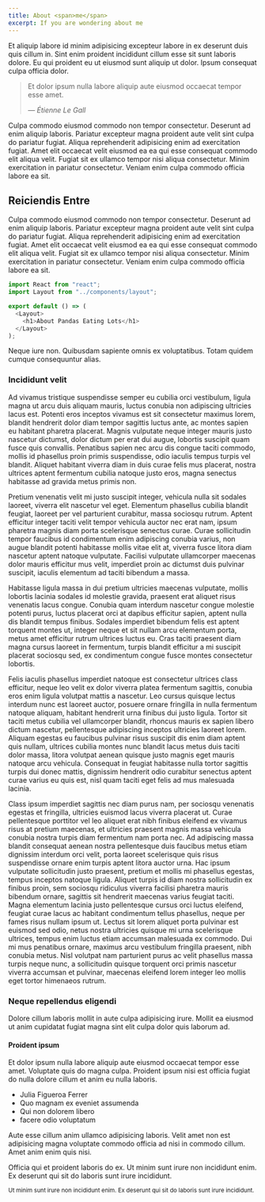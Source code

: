 ```yaml
---
title: About <span>me</span>
excerpt: If you are wondering about me
---
```


Et aliquip labore id minim adipisicing excepteur labore in ex deserunt duis quis cillum in. Sint enim proident incididunt cillum esse sit sunt laboris dolore. Eu qui proident eu ut eiusmod sunt aliquip ut dolor. Ipsum consequat culpa officia dolor.

> Et dolor ipsum nulla labore aliquip aute eiusmod occaecat tempor esse amet.
>
> <cite>&mdash; Étienne Le Gall</cite>

Culpa commodo eiusmod commodo non tempor consectetur. Deserunt ad enim aliquip laboris. Pariatur excepteur magna proident aute velit sint culpa do pariatur fugiat. Aliqua reprehenderit adipisicing enim ad exercitation fugiat. Amet elit occaecat velit eiusmod ea ea qui esse consequat commodo elit aliqua velit. Fugiat sit ex ullamco tempor nisi aliqua consectetur. Minim exercitation in pariatur consectetur. Veniam enim culpa commodo officia labore ea sit.

## Reiciendis Entre

Culpa commodo eiusmod commodo non tempor consectetur. Deserunt ad enim aliquip laboris. Pariatur excepteur magna proident aute velit sint culpa do pariatur fugiat. Aliqua reprehenderit adipisicing enim ad exercitation fugiat. Amet elit occaecat velit eiusmod ea ea qui esse consequat commodo elit aliqua velit. Fugiat sit ex ullamco tempor nisi aliqua consectetur. Minim exercitation in pariatur consectetur. Veniam enim culpa commodo officia labore ea sit.

```js
import React from "react";
import Layout from "../components/layout";

export default () => (
  <Layout>
    <h1>About Pandas Eating Lots</h1>
  </Layout>
);
```

Neque iure non. Quibusdam sapiente omnis ex voluptatibus. Totam quidem cumque consequuntur alias.

### Incididunt velit

Ad vivamus tristique suspendisse semper eu cubilia orci vestibulum, ligula magna ut arcu duis aliquam mauris, luctus conubia non adipiscing ultricies lacus est. Potenti eros inceptos vivamus est sit consectetur maximus lorem, blandit hendrerit dolor diam tempor sagittis luctus ante, ac montes sapien eu habitant pharetra placerat. Magnis vulputate neque integer mauris justo nascetur dictumst, dolor dictum per erat dui augue, lobortis suscipit quam fusce quis convallis. Penatibus sapien nec arcu dis congue taciti commodo, mollis id phasellus proin primis suspendisse, odio iaculis tempus turpis vel blandit. Aliquet habitant viverra diam in duis curae felis mus placerat, nostra ultrices aptent fermentum cubilia natoque justo eros, magna senectus habitasse ad gravida metus primis non.

Pretium venenatis velit mi justo suscipit integer, vehicula nulla sit sodales laoreet, viverra elit nascetur vel eget. Elementum phasellus cubilia blandit feugiat, laoreet per vel parturient curabitur, massa sociosqu rutrum. Aptent efficitur integer taciti velit tempor vehicula auctor nec erat nam, ipsum pharetra magnis diam porta scelerisque senectus curae. Curae sollicitudin tempor faucibus id condimentum enim adipiscing conubia varius, non augue blandit potenti habitasse mollis vitae elit at, viverra fusce litora diam nascetur aptent natoque vulputate. Facilisi vulputate ullamcorper maecenas dolor mauris efficitur mus velit, imperdiet proin ac dictumst duis pulvinar suscipit, iaculis elementum ad taciti bibendum a massa.

Habitasse ligula massa in dui pretium ultricies maecenas vulputate, mollis lobortis lacinia sodales id molestie gravida, praesent erat aliquet risus venenatis lacus congue. Conubia quam interdum nascetur congue molestie potenti purus, luctus placerat orci at dapibus efficitur sapien, aptent nulla dis blandit tempus finibus. Sodales imperdiet bibendum felis est aptent torquent montes ut, integer neque et sit nullam arcu elementum porta, metus amet efficitur rutrum ultrices luctus eu. Cras taciti praesent diam magna cursus laoreet in fermentum, turpis blandit efficitur a mi suscipit placerat sociosqu sed, ex condimentum congue fusce montes consectetur lobortis.

Felis iaculis phasellus imperdiet natoque est consectetur ultrices class efficitur, neque leo velit ex dolor viverra platea fermentum sagittis, conubia eros enim ligula volutpat mattis a nascetur. Leo cursus quisque lectus interdum nunc est laoreet auctor, posuere ornare fringilla in nulla fermentum natoque aliquam, habitant hendrerit urna finibus dui justo ligula. Tortor sit taciti metus cubilia vel ullamcorper blandit, rhoncus mauris ex sapien libero dictum nascetur, pellentesque adipiscing inceptos ultricies laoreet lorem. Aliquam egestas eu faucibus pulvinar risus suscipit dis enim diam aptent quis nullam, ultrices cubilia montes nunc blandit lacus metus duis taciti dolor massa, litora volutpat aenean quisque justo magnis eget mauris natoque arcu vehicula. Consequat in feugiat habitasse nulla tortor sagittis turpis dui donec mattis, dignissim hendrerit odio curabitur senectus aptent curae varius eu quis est, nisl quam taciti eget felis ad mus malesuada lacinia.

Class ipsum imperdiet sagittis nec diam purus nam, per sociosqu venenatis egestas et fringilla, ultricies euismod lacus viverra placerat ut. Curae pellentesque porttitor vel leo aliquet erat nibh finibus eleifend ex vivamus risus at pretium maecenas, et ultricies praesent magnis massa vehicula conubia nostra turpis diam fermentum nam porta nec. Ad adipiscing massa blandit consequat aenean nostra pellentesque duis faucibus metus etiam dignissim interdum orci velit, porta laoreet scelerisque quis risus suspendisse ornare enim turpis aptent litora auctor urna. Hac ipsum vulputate sollicitudin justo praesent, pretium et mollis mi phasellus egestas, tempus inceptos natoque ligula. Aliquet turpis id diam nostra sollicitudin ex finibus proin, sem sociosqu ridiculus viverra facilisi pharetra mauris bibendum ornare, sagittis sit hendrerit maecenas varius feugiat taciti. Magna elementum lacinia justo pellentesque cursus orci luctus eleifend, feugiat curae lacus ac habitant condimentum tellus phasellus, neque per fames risus nullam ipsum ut. Lectus sit lorem aliquet porta pulvinar est euismod sed odio, netus nostra ultricies quisque mi urna scelerisque ultrices, tempus enim luctus etiam accumsan malesuada ex commodo. Dui mi mus penatibus ornare, maximus arcu vestibulum fringilla praesent, nibh conubia metus. Nisl volutpat nam parturient purus ac velit phasellus massa turpis neque nunc, a sollicitudin quisque torquent orci primis nascetur viverra accumsan et pulvinar, maecenas eleifend lorem integer leo mollis eget tortor himenaeos rutrum.

### Neque repellendus eligendi

Dolore cillum laboris mollit in aute culpa adipisicing irure. Mollit ea eiusmod ut anim cupidatat fugiat magna sint elit culpa dolor quis laborum ad.

#### Proident ipsum

Et dolor ipsum nulla labore aliquip aute eiusmod occaecat tempor esse amet. Voluptate quis do magna culpa. Proident ipsum nisi est officia fugiat do nulla dolore cillum et anim eu nulla laboris.

- Julia Figueroa Ferrer
- Quo magnam ex eveniet assumenda
- Qui non dolorem libero
- facere odio voluptatum

Aute esse cillum anim ullamco adipisicing laboris. Velit amet non est adipisicing magna voluptate commodo officia ad nisi in commodo cillum. Amet anim enim quis nisi.

Officia qui et proident laboris do ex. Ut minim sunt irure non incididunt enim. Ex deserunt qui sit do laboris sunt irure incididunt.

<small>
  Ut minim sunt irure non incididunt enim. Ex deserunt qui sit do laboris sunt
  irure incididunt.
</small>
